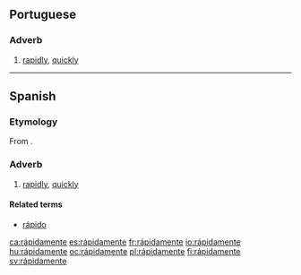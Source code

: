 {{also|rapidamente}}
==Portuguese==

===Adverb===
{{infl|pt|adverb}}

# [[rapidly]], [[quickly]]

----

==Spanish==

===Etymology===
From {{suffix|rápido|mente|lang=es}}.

===Adverb===
{{es-adv}}

# [[rapidly]], [[quickly]]

====Related terms====
* [[rápido]]

[[ca:rápidamente]]
[[es:rápidamente]]
[[fr:rápidamente]]
[[io:rápidamente]]
[[hu:rápidamente]]
[[oc:rápidamente]]
[[pl:rápidamente]]
[[fi:rápidamente]]
[[sv:rápidamente]]